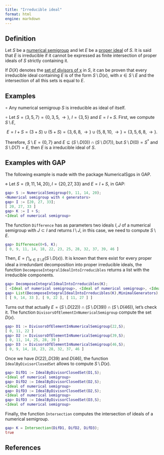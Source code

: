 ```yaml
---
title: "Irreducible ideal"
format: html
engine: markdown
---
```


## Definition

Let $S$ be a [numerical semigroup](../Basic-concepts/Numerical-semigroup.qmd) and let $E$ be a [proper ideal](Proper-ideal.qmd) of $S$. It is said that $E$ is irreducible if it cannot be expressed as finite intersection of proper ideals of $S$ strictly containing it.

If $D(X)$ denotes the [set of divisors of x](../Basic-concepts/Set-divisors.qmd) in $S$, it can be proven that every irreducible ideal containing $E$ is of the form $S \setminus D(x)$, with $x \in S \setminus E$ and the intersection of all this sets is equal to $E$.

## Examples

$\circ$ Any numerical semigroup $S$ is irreducible as ideal of itself.

$\circ$ Let $S = \langle 3, 5, 7 \rangle = \{0, 3, 5, \rightarrow \}$, $I = \{3, 5\}$ and $E = I + S$. First, we compute $S \setminus E$,

$$
E = I + S = (3 + S) \cup (5 + S) = \{3, 6, 8, \rightarrow \} \cup \{5, 8, 10, \rightarrow \} = \{3, 5, 6, 8, \rightarrow \}.
$$

Therefore, $S \setminus E = \{0, 7\}$ and $E \subseteq (S \setminus D(0)) \cap (S \setminus D(7))$, but $S \setminus D(0) = S^*$ and $S \setminus D(7) = E$, then $E$ is a irreducible ideal of $S$.

## Examples with GAP

The following example is made with the package NumericalSgps in GAP.

$\diamond$ Let $S = \langle 9, 11, 14, 20 \rangle, I = \{20, 27, 33\}$ and $E = I + S$, in GAP:

``` gap
gap> S := NumericalSemigroup(9, 11, 14, 20);
<Numerical semigroup with 4 generators>
gap> I := [20, 27, 33];
[ 20, 27, 33 ]
gap> K := I + S;
<Ideal of numerical semigroup>
```

The function `Difference` has as parameters two ideals $I,J$ of a numerical semigroup with $J \subset I$ and returns $I \setminus J$, in this case, we need to compute $S \setminus E$.

``` gap
gap> Difference(0+S, K);
[ 0, 9, 11, 14, 18, 22, 23, 25, 28, 32, 37, 39, 46 ]
```

Then, $E = \bigcap_{x \in S \setminus E} (S \setminus D(x))$. It is known that there exist for every proper ideal a irredundant decomposition into proper irreducible ideals, the function `DecomposeIntegralIdealIntoIrreducibles` returns a list with the irreducible components.

``` gap
gap> DecomposeIntegralIdealIntoIrreducibles(K);
[ <Ideal of numerical semigroup>, <Ideal of numerical semigroup>, <Ideal of numerical semigroup> ]
gap> List(DecomposeIntegralIdealIntoIrreducibles(K),MinimalGenerators);
[ [ 9, 14, 33 ], [ 9, 22 ], [ 11, 27 ] ]
```

Turns out that actually $E = ( S \setminus D(22) ) \cap ( S \setminus D(39) ) \cap ( S \setminus D(46) )$, let's check it. The function `DivisorsOfElementInNumericalSemigroup` compute the set $D(x)$.

``` gap
gap> D1 := DivisorsOfElementInNumericalSemigroup(22,S);
[ 0, 11, 22 ]
gap> D2 := DivisorsOfElementInNumericalSemigroup(39,S);
[ 0, 11, 14, 25, 28, 39 ]
gap> D3 := DivisorsOfElementInNumericalSemigroup(46,S);
[ 0, 9, 14, 18, 23, 28, 32, 37, 46 ]
```

Once we have $D(22), D(39)$ and $D(46)$, the function `IdealByDivisorClosedSet` allows to compute $S \setminus D(x)$.

``` gap
gap> DifD1 := IdealByDivisorClosedSet(D1,S);
<Ideal of numerical semigroup>
gap> DifD2 := IdealByDivisorClosedSet(D2,S);
<Ideal of numerical semigroup>
gap> DifD3 := IdealByDivisorClosedSet(D2,S);
<Ideal of numerical semigroup>
gap> DifD3 := IdealByDivisorClosedSet(D3,S);
<Ideal of numerical semigroup>
```

Finally, the function `Intersection` computes the intersection of ideals of a numerical semigroup.

``` gap
gap> K = Intersection(DifD1, DifD2, DifD3);
true
```

## References
